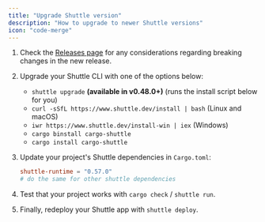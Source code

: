 ```yaml
---
title: "Upgrade Shuttle version"
description: "How to upgrade to newer Shuttle versions"
icon: "code-merge"
---
```


1. Check the [Releases page](https://github.com/shuttle-hq/shuttle/releases) for any considerations regarding breaking changes in the new release.

2. Upgrade your Shuttle CLI with one of the options below:
   - `shuttle upgrade` **(available in v0.48.0+)** (runs the install script below for you)
   - `curl -sSfL https://www.shuttle.dev/install | bash` (Linux and macOS)
   - `iwr https://www.shuttle.dev/install-win | iex` (Windows)
   - `cargo binstall cargo-shuttle`
   - `cargo install cargo-shuttle`

3. Update your project's Shuttle dependencies in `Cargo.toml`:
   ```toml Cargo.toml
   shuttle-runtime = "0.57.0"
   # do the same for other shuttle dependencies
   ```

4. Test that your project works with `cargo check` / `shuttle run`.

5. Finally, redeploy your Shuttle app with `shuttle deploy`.
